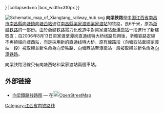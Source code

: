 {{Infobox rail system-route
|rail_name=向梁鐵路
|other_name= 
|banner_color=blue
|sec_banner_color=
|logo_filename=
|image_width=250px
|logo_bgcolor=
|logo_note=
|image =201612 Xiangtang–Liangjiadu Railway over River Fu.jpg
|imagesize=280px
|caption=向梁铁路跨越[[抚河|抚河]]
|system_map=
|mapimage_width=200px
|map_bgcolor=
|locale={{PRC}}<br>
[[江西省|江西省]]
|service_type=客货两用
|start=[[向塘西站|向塘西站]]<br />[[梁家渡站|梁家渡站]]
|begin_operation=1936年
|end_operation=
|operation_note=
|system_length=6km
|length_in_operation=
|total_length=
|status=使用中
|line_title=线路
|lines=[[双线铁路|双线]]
|stations=2个
|route_title=线路
|main_route=
|secondary_route=
|branch_route=
|standard=[[国铁I级|国铁I级]]
|main_stations=[[向塘西站|向塘西站]]、[[梁家渡站|梁家渡站]]
|ridership=
|fleet_size=
|max_speed=未知
|track_gauge={{standard gauge}}（[[标准轨|标准轨]]）
|distance_between_mainlines=
|min_radius=
|max_grade=
|block_signal=自动闭塞
|electrified=[[接触网供电|接触网供电]]：50 Hz 25,000V
|depot=
|operator=[[南昌铁路局|南昌铁路局]]
|franchise=
|hq=
|key_person=
|website=
|route_map=
{{BS-table3}}
{{BS5|||CONTg|||||连接[[京九铁路|京九铁路]]|[[北京西站|北京西]]方向}}
{{BS5||STR+l|ABZgr+r||||||}}
{{BS5||DST|STR||||[[向塘西站|向塘西站]]||}}
{{BS5||CONTf|STR||||连接[[京九铁路|京九铁路]]|[[紅磡站|九龙]]方向}}
{{BS5|CONTgq|STRq|ABZql|DSTq|CONTfq||[[梁家渡站|梁家渡站]]|[[浙赣铁路|浙赣铁路]]}}
{{!}}}
|collapsed=no
|box_width=310px
}}

[[File:Schematic_map_of_Xiangtang_railway_hub.svg|thumb]]
'''向梁铁路'''是[[中国|中国]][[江西省|江西省]][[南昌市|南昌市]][[南昌縣|南昌縣]][[向塘鎮|向塘鎮]][[向塘西站|向塘西站]]通往[[南昌縣|南昌縣]][[梁家渡鄉|梁家渡鄉]][[梁家渡站|梁家渡站]]的铁路，長6千米，原為[[浙赣铁路|浙赣铁路]]的一部份。由於浙贛铁路電力化改造中對梁家渡站至[[潭崗站|潭崗站]]一段進行了新建取直；自2006年8月13日梁家渡至潭岗直通线特大桥线路启用後，浙赣铁路定線不再繞經向塘西站，而是採用新的直通线特大桥，原有線路段（向塘西站至梁家渡站一段）被取締並新名命為向梁铁路、向塘西站至潭崗站一段被取締並新名命為[[向潭铁路|向潭铁路]]。

向梁铁路沿線只有向塘西站和梁家渡站兩個車站。

== 外部链接 ==
*[http://www.openstreetmap.org/browse/relation/3190154 向梁鐵路线路图] — 在[[File:Openstreetmap_logo.svg|20px]][[OpenStreetMap|OpenStreetMap]]

{{向梁铁路}}
{{江西铁路|nocat}}
{{中国铁路|nocat}}

[[Category:江西省内铁路线|Category:江西省内铁路线]]
{{China-rail-stub}}